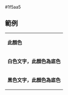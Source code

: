 <nowiki>#1f5aa5</nowiki><noinclude>
== 範例 ==
{|
|- style="color:{{ {{PAGENAME}} }}"
| '''此顏色'''
|- style="background:{{ {{PAGENAME}} }}; color:white"
| '''白色文字，此顏色為底色'''
|- style="background:{{ {{PAGENAME}} }}; color:black"
| '''黑色文字，此顏色為底色'''
|}
[[Category:以色列政黨顏色模板|{{PAGENAME}}]]

</noinclude>